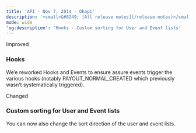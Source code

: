```yaml
---
title: 'API - Nov 7, 2014 - Okapi'  
description: '<small>&#8249; [All release notes](/release-notes)</small>'  
mode: wide  
'og:description': 'Hooks - Custom sorting for User and Event lists'  
---
```

  
  <div class="pill pill-blue">Improved</div> 
  
### Hooks  

We’e reworked Hooks and Events to ensure assure events trigger the various hooks (notably PAYOUT_NORMAL_CREATED which previously wasn’t systematically triggered).  
  <div class="pill pill-orange">Changed</div> 
  
### Custom sorting for User and Event lists  

You can now also change the sort direction of the user and event lists.